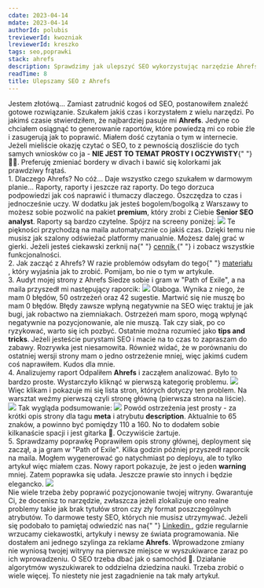 ```yaml
---
cdate: 2023-04-14
mdate: 2023-04-14
authorId: polubis
treviewerId: kwozniak
lreviewerId: kreszko
tags: seo,poprawki
stack: ahrefs
description: Sprawdzimy jak ulepszyć SEO wykorzystując narzędzie Ahrefs oraz pobawimy się raportami, które dostępne są w darmowym planie.
readTime: 8
title: Ulepszamy SEO z Ahrefs
---
```


<Prelude label="Wstęp">
  <M>
    Jestem złotówą... Zamiast zatrudnić kogoś od SEO, postanowiłem znaleźć
    gotowe rozwiązanie. Szukałem jakiś czas i korzystałem z wielu narzędzi. Po
    jakimś czasie stwierdziłem, że najbardziej pasuje mi <B>Ahrefs</B>.
  </M>
  <M>
    Jedyne co chciałem osiągnąć to generowanie raportów, które powiedzą mi co
    robie źle i zasugerują jak to poprawić. Miałem dość czytania o tym w
    internecie. Jeżeli mieliście okazję czytać o SEO, to z pewnością doszliście
    do tych samych wniosków co ja - <B>NIE JEST TO TEMAT PROSTY I OCZYWISTY</B>{" "}
    🤦‍♂️.
  </M>
  <Hint hasBg>
    Preferuję zmieniać bordery w divach i bawić się kolorkami jak prawdziwy
    frątaś.
  </Hint>
</Prelude>

<Section>
  <XL>1. Dlaczego Ahrefs?</XL>
  <M>
    No cóż... Daje wszystko czego szukałem w darmowym planie... Raporty, raporty
    i jeszcze raz raporty. Do tego dorzuca podpowiedzi jak coś naprawić i
    tłumaczy dlaczego. Oszczędza to czas i jednocześnie uczy.
  </M>
  <M>
    W dodatku jak jesteś bogolem/bogolką z Warszawy to możesz sobie pozwolić na
    pakiet <B>premium</B>, który zrobi z Ciebie <B>Senior SEO analyst</B>.
  </M>
  <M>Raporty są bardzo czytelne. Spójrz na screeny poniżej:</M>
  <Img
    src="/assets/improving-seo-with-ahrefs/ahrefs-report.jpg"
    description="Wygląd raportu"
  />
  <M>
    Te piękności przychodzą na maila automatycznie co jakiś czas. Dzięki temu
    nie musisz jak szalony odświeżać platformy manualnie. Możesz dalej grać w
    gierki.
  </M>
  <Hint hasBg>
    Jeżeli jesteś ciekawski zerknij na{" "}
    <A href="https://ahrefs.com/pricing" outside>
      cennik
    </A>{" "}
    i zobacz wszystkie funkcjonalności.
  </Hint>
</Section>

<Section>
  <XL>2. Jak zacząć z Ahrefs?</XL>
  <List items="Załóż konto,Podłącz stronę,Zaloguj się,Przejdź do zakładki Side Audit,Wygeneruj pierszy raport" />
  <M>
    W razie problemów odsyłam do tego{" "}
    <A href="https://www.youtube.com/watch?v=oJPGa0J6p5Q&t=1s" outside>
      materiału
    </A>
    , który wyjaśnia jak to zrobić. Pomijam, bo nie o tym w artykule.
  </M>
</Section>

<Section>
  <XL>3. Audyt mojej strony z Ahrefs</XL>
  <M>
    Siedze sobie i gram w "Path of Exile", a na maila przyszedł mi następujący
    raporcik:
  </M>
  <Img
    src="/assets/improving-seo-with-ahrefs/ahrefs.jpg"
    description="Powiadomienie od Ahrefs"
  />
  <M>
    Olaboga. Wynika z niego, że mam 0 błędów, 50 ostrzeżeń oraz 42 sugestie.
    Martwić się nie muszę bo mam 0 błędów. Błędy zawsze wpłyną negatywnie na SEO
    więc traktuj je jak bugi, jak robactwo na ziemniakach.
  </M>
  <M>
    Ostrzeżeń mam sporo, mogą wpłynąć negatywnie na pozycjonowanie, ale nie
    muszą. Tak czy siak, po co ryzykować, warto się ich pozbyć.
  </M>
  <M>
    Ostatnie można rozumieć jako <B>tips and tricks</B>. Jeżeli jesteście
    purystami SEO i macie na to czas to zapraszam do zabawy. Rozrywka jest
    niesamowita.
  </M>
  <M>
    Również widać, że w porównaniu do ostatniej wersji strony mam o jedno
    ostrzeżenie mniej, więc jakimś cudem coś naprawiłem. Kudos dla mnie.
  </M>
</Section>

<Section>
  <XL>4. Analizujemy raport</XL>
  <M>
    Odpaliłem <B>Ahrefs</B> i zacząłem analizować. Było to bardzo proste.
    Wystarczyło kliknąć w pierwszą kategorię problemu.
  </M>
  <Img src="/assets/improving-seo-with-ahrefs/description-link.jpg" />
  <M>
    Więc klikam i pokazuje mi się lista stron, których dotyczy ten problem. Na
    warsztat weźmy pierwszą czyli stronę główną (pierwsza strona na liście).
  </M>
  <Img src="/assets/improving-seo-with-ahrefs/problems.jpg" />
  <M>Tak wygląda podsumowanie:</M>
  <Img
    src="/assets/improving-seo-with-ahrefs/home.jpg"
    description="1 ostrzeżenie i 2 sugestie"
  />
  <M>
    Powód ostrzeżenia jest prosty - za krótki opis strony dla tagu <B>meta</B> i
    atrybutu <B>description</B>. Aktualnie to 65 znaków, a powinno być pomiędzy
    110 a 160. No to dodałem sobie kilkanaście spacji i jest gitarka 💩.
    Oczywiście żartuje.
  </M>
</Section>

<Section>
  <XL>5. Sprawdzamy poprawkę</XL>
  <M>
    Poprawiłem opis strony głównej, deployment się zaczął, a ja gram w "Path of
    Exile". Kilka godzin później przyszedł raporcik na maila. Mogłem wygenerować
    go natychmiast po deployu, ale to tylko artykuł więc miałem czas.
  </M>
  <M>
    Nowy raport pokazuje, że jest o jeden <B>warning</B> mniej. Zatem poprawka
    się udała. Jeszcze prawie sto innych i będzie elegancko.
  </M>
  <Img
    src="/assets/improving-seo-with-ahrefs/final.jpg"
    description="Nowe, lepsze SEO"
  />
</Section>

<Summary label="Podsumowanie">
  <M>
    Nie wiele trzeba żeby poprawić pozycjonowanie twojej witryny. Gwarantuje Ci,
    że docenisz to narzędzie, zwłaszcza jeżeli zlokalizuje ono realne problemy
    takie jak brak tytułów stron czy zły format poszczególnych atrybutów. To
    darmowe testy SEO, których nie musisz utrzymywać.
  </M>
  <M>
    Jeżeli się podobało to pamiętaj odwiedzić nas na{" "}
    <A href="https://www.linkedin.com/company/greenon-software/" outside>
      Linkedin
    </A>
    , gdzie regularnie wrzucamy ciekawostki, artykuły i newsy ze świata programowania.
  </M>
  <M>
    Nie dostałem ani jednego szylinga za reklame <B>Ahrefs</B>. Wprowadzone
    zmiany nie wyniosą twojej witryny na pierwsze miejsce w wyszukiwarce zaraz
    po ich wprowadzeniu.
  </M>
  <Hint hasBg>
    O SEO trzeba dbać jak o samochód 🚗. Działanie algorytmów wyszukiwarek to
    oddzielna dziedzina nauki. Trzeba zrobić o wiele więcej. To niestety nie
    jest zagadnienie na tak mały artykuł.
  </Hint>
</Summary>
